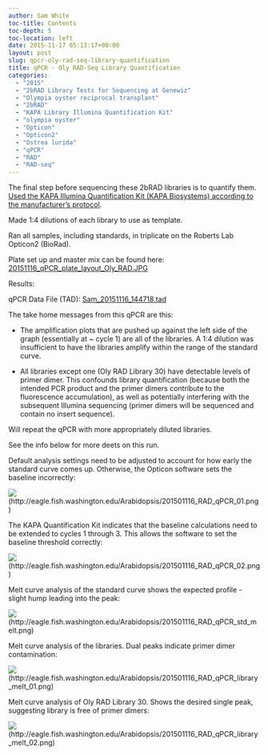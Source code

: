 ```yaml
---
author: Sam White
toc-title: Contents
toc-depth: 5
toc-location: left
date: 2015-11-17 05:13:17+00:00
layout: post
slug: qpcr-oly-rad-seq-library-quantification
title: qPCR - Oly RAD-Seq Library Quantification
categories:
  - "2015"
  - "2bRAD Library Tests for Sequencing at Genewiz"
  - "Olympia oyster reciprocal transplant"
  - "2bRAD"
  - "KAPA Library Illumina Quantification Kit"
  - "olympia oyster"
  - "Opticon"
  - "Opticon2"
  - "Ostrea lurida"
  - "qPCR"
  - "RAD"
  - "RAD-seq"
---
```


The final step before sequencing these 2bRAD libraries is to quantify them. [Used the KAPA Illumina Quantification Kit (KAPA Biosystems) according to the manufacturer's protocol](https://github.com/sr320/LabDocs/blob/master/protocols/Commercial_Protocols/KAPA_Biosystems_KAPA_Library_Quantification_Illumina_Manual_July2014.pdf).

Made 1:4 dilutions of each library to use as template.

Ran all samples, including standards, in triplicate on the Roberts Lab Opticon2 (BioRad).

Plate set up and master mix can be found here: [20151116_qPCR_plate_layout_Oly_RAD.JPG](https://eagle.fish.washington.edu/Arabidopsis/20151116_qPCR_plate_layout_Oly_RAD.JPG)



Results:

qPCR Data File (TAD): [Sam_20151116_144718.tad](https://eagle.fish.washington.edu/Arabidopsis/qPCR/Opticon/Sam_20151116_144718.tad)

The take home messages from this qPCR are this:




    
  * The amplification plots that are pushed up against the left side of the graph (essentially at ~ cycle 1) are all of the libraries. A 1:4 dilution was insufficient to have the libraries amplify within the range of the standard curve.

    
  * All libraries except one (Oly RAD Library 30) have detectable levels of primer dimer. This confounds library quantification (because both the intended PCR product and the primer dimers contribute to the fluorescence accumulation), as well as potentially interfering with the subsequent Illumina sequencing (primer dimers will be sequenced and contain no insert sequence).



Will repeat the qPCR with more appropriately diluted libraries.

See the info below for more deets on this run.





Default analysis settings need to be adjusted to account for how early the standard curve comes up. Otherwise, the Opticon software sets the baseline incorrectly:

![](https://eagle.fish.washington.edu/Arabidopsis/201501116_RAD_qPCR_01.png)(http://eagle.fish.washington.edu/Arabidopsis/201501116_RAD_qPCR_01.png)







The KAPA Quantification Kit indicates that the baseline calculations need to be extended to cycles 1 through 3. This allows the software to set the baseline threshold correctly:

![](https://eagle.fish.washington.edu/Arabidopsis/201501116_RAD_qPCR_02.png)(http://eagle.fish.washington.edu/Arabidopsis/201501116_RAD_qPCR_02.png)







Melt curve analysis of the standard curve shows the expected profile - slight hump leading into the peak:

![](https://eagle.fish.washington.edu/Arabidopsis/201501116_RAD_qPCR_std_melt.png)(http://eagle.fish.washington.edu/Arabidopsis/201501116_RAD_qPCR_std_melt.png)







Melt curve analysis of the libraries. Dual peaks indicate primer dimer contamination:

![](https://eagle.fish.washington.edu/Arabidopsis/201501116_RAD_qPCR_library_melt_01.png)(http://eagle.fish.washington.edu/Arabidopsis/201501116_RAD_qPCR_library_melt_01.png)





Melt curve analysis of Oly RAD Library 30. Shows the desired single peak, suggesting library is free of primer dimers:

![](https://eagle.fish.washington.edu/Arabidopsis/201501116_RAD_qPCR_library_melt_02.png)(http://eagle.fish.washington.edu/Arabidopsis/201501116_RAD_qPCR_library_melt_02.png)
